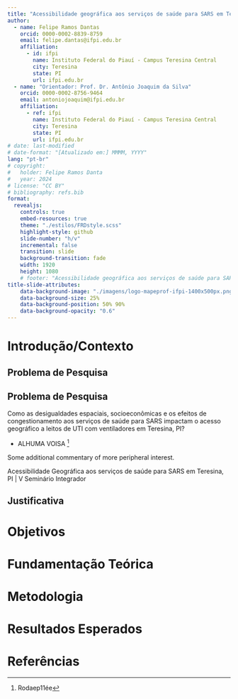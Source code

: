 ```yaml
---
title: "Acessibilidade geográfica aos serviços de saúde para SARS em Teresina, Piauí"
author: 
  - name: Felipe Ramos Dantas
    orcid: 0000-0002-8839-8759
    email: felipe.dantas@ifpi.edu.br
    affiliation:
      - id: ifpi
        name: Instituto Federal do Piauí - Campus Teresina Central
        city: Teresina
        state: PI
        url: ifpi.edu.br
  - name: "Orientador: Prof. Dr. Antônio Joaquim da Silva"
    orcid: 0000-0002-8756-9464
    email: antoniojoaquim@ifpi.edu.br
    affiliation:
      - ref: ifpi
        name: Instituto Federal do Piauí - Campus Teresina Central
        city: Teresina
        state: PI
        url: ifpi.edu.br
# date: last-modified
# date-format: "[Atualizado em:] MMMM, YYYY"
lang: "pt-br"
# copyright: 
#   holder: Felipe Ramos Danta
#   year: 2024
# license: "CC BY"
# bibliography: refs.bib
format: 
  revealjs:
    controls: true
    embed-resources: true
    theme: "./estilos/FRDstyle.scss"
    highlight-style: github
    slide-number: "h/v"
    incremental: false
    transition: slide
    background-transition: fade
    width: 1920
    height: 1080
    # footer: "Acessibilidade geográfica aos serviços de saúde para SARS em Teresina, Piauí | 25 de setembro de 2024"
title-slide-attributes: 
    data-background-image: "./imagens/logo-mapeprof-ifpi-1400x500px.png"
    data-background-size: 25%
    data-background-position: 50% 90%
    data-background-opacity: "0.6"
---
```


# Introdução/Contexto

## Problema de Pesquisa

::: {.callout-note icon="false"}
## Problema de Pesquisa

Como as desigualdades espaciais, socioeconômicas e os efeitos de congestionamento aos serviços de saúde para SARS impactam o acesso geográfico a leitos de UTI com ventiladores em Teresina, PI?
:::

- ALHUMA VOISA ^[Rodaep11ée]

::: aside
Some additional commentary of more peripheral interest.
:::

::: footer
Acessibilidade Geográfica aos serviços de saúde para SARS em Teresina, PI | V Seminário Integrador
:::

## Justificativa

# Objetivos

# Fundamentação Teórica

# Metodologia

# Resultados Esperados

# Referências